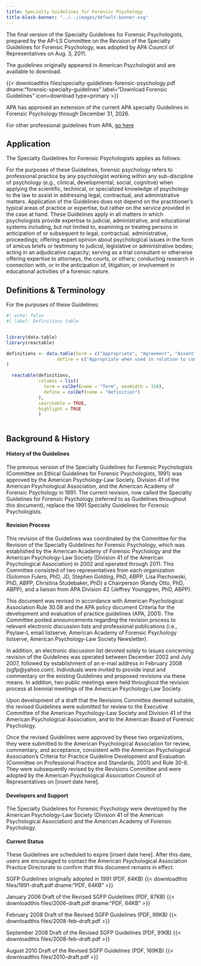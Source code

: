 ```yaml
---
title: Specialty Guidelines for Forensic Psychology
title-block-banner: "../../images/default-banner.svg"
---
```

The final version of the Specialty Guidelines for Forensic Psychologists, prepared by the AP-LS Committee on the Revision of the Specialty Guidelines for Forensic Psychology, was adopted by APA Council of Representatives on Aug. 3, 2011. 

The guidelines originally appeared in American Psychologist and are available to download.

{{< downloadthis files/specialty-guidelines-forensic-psychology.pdf dname:"forensic-specialty-guidelines" label="Download Forensic Guidelines" icon=download type=primary >}} 

::: {.callout-note}
APA has approved an extension of the current APA specialty Guidelines in Forensic Psychology through December 31, 2026.
:::

For other professional guidelines from APA, [go here](https://www.apa.org/practice/guidelines)

::: panel-tabset
## Application

The Specialty Guidelines for Forensic Psychologists applies as follows:

For the purposes of these Guidelines, forensic psychology refers to professional practice by any psychologist working within any sub-discipline of psychology (e.g., clinical, developmental, social, cognitive) when applying the scientific, technical, or specialized knowledge of psychology to the law to assist in addressing legal, contractual, and administrative matters. Application of the Guidelines does not depend on the practitioner’s typical areas of practice or expertise, but rather on the service provided in the case at hand. These Guidelines apply in all matters in which psychologists provide expertise to judicial, administrative, and educational systems including, but not limited to, examining or treating persons in anticipation of or subsequent to legal, contractual, administrative, proceedings; offering expert opinion about psychological issues in the form of amicus briefs or testimony to judicial, legislative or administrative bodies; acting in an adjudicative capacity; serving as a trial consultant or otherwise offering expertise to attorneys, the courts, or others; conducting research in connection with, or in the anticipation of, litigation; or involvement in educational activities of a forensic nature.

## Definitions & Terminology


For the purposes of these Guidelines:

```r
#| echo: false
#| label: Definitions table 


library(data.table)
library(reactable)

definitions <- data.table(term = c("Appropriate", "Agreement", "Assent", "Consent", "Client", "Conflict of Interest", "Decisionmaker", "Examinee", "Forensic Examiner", "Forensic Practice", "Forensic Practitioner", "Forensic Psychology", "Informed Consent", "Legal Representative", "Party", "Reasonable or Reasonably", "Record or Written Record", "Retaining Party", "Tribunal", "Trier of Fact"),
                   define = c("Appropriate when used in relation to conduct by a forensic practitioner means that, according to the prevailing professional judgment of competent forensic practitioners, the conduct is apt and pertinent and is considered befitting, suitable and proper for a particular person, place, condition, or function. 'Inappropriate' means that, according to the prevailing professional judgment of competent forensic practitioners, the conduct is not suitable, desirable, or properly timed for a particular person, occasion, or purpose; and may also denote improper conduct, improprieties, or conduct that is discrepant for the circumstances.", "Agreement refers to the objective and mutual understanding between the forensic practitioner and the person or persons seeking the professional service and/or agreeing to participate in the service. See also Assent, Consent, and Informed Consent.", "Assent refers to the agreement, approval, or permission, especially regarding verbal or nonverbal conduct, that is reasonably intended and interpreted as expressing willingness, even in the absence of unmistakable consent. Forensic practitioners attempt to secure assent when consent and informed consent can not be obtained or when, because of mental state, the examinee may not be able to consent.", "Consent refers to agreement, approval, or permission as to some act or purpose.", "Client refers to the attorney, law firm, court, agency, entity, party, or other person who has retained, and who has a contractual relationship with, the forensic practitioner to provide services.", "Conflict of Interest refers to a situation or circumstance in which the forensic practitioner's objectivity, impartiality, or judgment may be jeopardized due to a relationship, financial, or any other interest that would reasonably be expected to substantially affect a forensic practitioner's professional judgment, impartiality, or decision-making.", "Decisionmaker refers to the person or entity with the authority to make a judicial decision, agency determination, arbitration award, or other contractual determination after consideration of the facts and the law.", "Examinee refers to a person who is the subject of a forensic examination for the purpose of informing a decision maker or attorney about the psychological functioning of that examinee.", "Forensic Examiner refers to a psychologist who examines the psychological condition of a person whose psychological condition is in controversy or at issue.", "Forensic Practice refers to the application of the scientific, technical, or specialized knowledge of psychology to the law and the use of that knowledge to assist in resolving legal, contractual, and administrative disputes.", "Forensic Practitioner refers to a psychologist when engaged in forensic practice.", "Forensic Psychologyrefers to all forensic practice by any psychologist working within any sub-discipline of psychology (e.g., clinical, developmental, social, cognitive).", "Informed Consent denotes the knowledgeable, voluntary, and competent agreement by a person to a proposed course of conduct after the forensic practitioner has communicated adequate information and explanation about the material risks and benefits of, and reasonably available alternatives to, the proposed course of conduct.", "Legal Representative refers to a person who has the legal authority to act on behalf of another.", "Party refers to a person or entity named in litigation, or who is involved in, or is witness to, an activity or relationship that may be reasonably anticipated to result in litigation.", "Reasonable or Reasonably, when used in relation to conduct by a forensic practitioner, denotes the conduct of a prudent and competent forensic practitioner who is engaged in similar activities in similar circumstances.", "Record or Written Record refers to all notes, records, documents, memorializations, and recordings of considerations and communications, be they in any form or on any media, tangible, electronic, hand-written, or mechanical, that are contained in, or are specifically related to, the forensic matter in question or the forensic service provided.", "Retaining Party refers to the attorney, law firm, court, agency, entity, party, or other person who has retained, and who has a contractual relationship with, the forensic practitioner to provide services.", "Tribunal denotes a court or an arbitrator in an arbitration proceeding, or a legislative body, administrative agency, or other body acting in an adjudicative capacity. A legislative body, administrative agency or other body acts in an adjudicative capacity when a neutral official, after the presentation of legal argument or evidence by a party or parties, renders a judgment directly affecting a party's interests in a particular matter.", "Trier of Fact refers to a court or an arbitrator in an arbitration proceeding, or a legislative body, administrative agency, or other body acting in an adjudicative capacity. A legislative body, administrative agency or other body acts in an adjudicative capacity when a neutral official, after the presentation of legal argument or evidence by a party or parties, renders a judgment directly affecting a party's interests in a particular matter.")
)

  reactable(definitions,
            columns = list(
              term = colDef(name = "Term", maxWidth = 150),
              define = colDef(name = "Definition")
            ),
            searchable = TRUE, 
            highlight = TRUE
            )               
                   
```

## Background & History

#### History of the Guidelines
The previous version of the Specialty Guidelines for Forensic Psychologists (Committee on Ethical Guidelines for Forensic Psychologists, 1991) was approved by the American Psychology-Law Society, Division 41 of the American Psychological Association, and the American Academy of Forensic Psychology in 1991.  The current  revision, now called the Specialty Guidelines for Forensic Psychology (referred to as Guidelines throughout this document), replace the 1991 Specialty Guidelines for Forensic Psychologists. 

#### Revision Process 
This revision of the Guidelines was coordinated by the Committee for the Revision of the Specialty Guidelines for Forensic Psychology, which was established by the American Academy of Forensic Psychology and the American Psychology-Law Society (Division 41 of the American Psychological Association) in 2002 and operated through 2011.  This Committee consisted of two representatives from each organization (Solomon Fulero, PhD, JD, Stephen Golding, PhD, ABPP, Lisa Piechowski, PhD, ABPP, Christina Studebaker, PhD) a Chairperson (Randy Otto, PhD, ABPP), and a liaison from APA Division 42 (Jeffrey Younggren, PhD, ABPP). 

This document was revised in accordance with American Psychological Association Rule 30.08 and the APA policy document Criteria for the development and evaluation of practice guidelines (APA, 2001).  The Committee posted announcements regarding the revision process to relevant electronic discussion lists and professional publications (i.e., Psylaw-L email listserve, American Academy of Forensic Psychology listserve, American Psychology-Law Society Newsletter).  

In addition, an electronic discussion list devoted solely to issues concerning revision of the Guidelines was operated between December 2002 and July 2007, followed by establishment of an e-mail address in February 2008 (sgfp@yahoo.com).  Individuals were invited to provide input and commentary on the existing Guidelines and proposed revisions via these means. In addition, two public meetings were held throughout the revision process at biennial meetings of the American Psychology-Law Society.

Upon development of a draft that the Revisions Committee deemed suitable, the revised Guidelines were submitted for review to the Executive Committee of the American Psychology-Law Society and Division 41 of the American Psychological Association, and to the American Board of Forensic Psychology.  

Once the revised Guidelines were approved by these two organizations, they were submitted to the American Psychological Association for review, commentary, and acceptance, consistent with the American Psychological Association’s Criteria for Practice Guideline Development and Evaluation (Committee on Professional Practice and Standards, 2001) and Rule 30-8.  They were subsequently revised by the Revisions Committee and  were adopted by the American Psychological Association Council of Representatives on [insert date here].

#### Developers and Support
The Specialty Guidelines for Forensic Psychology were developed by the American Psychology-Law Society (Division 41 of the American Psychological Association) and the American Academy of Forensic Psychology.

#### Current Status
These Guidelines are scheduled to expire [insert date here].  After this date, users are encouraged to contact the American Psychological Association Practice Directorate to confirm that this document remains in effect.


SGFP Guidelines originally adopted in 1991 (PDF, 64KB)
{{< downloadthis files/1991-draft.pdf dname:"PDF, 64KB" >}}

January 2006 Draft of the Revised SGFP Guidelines (PDF, 87KB)
{{< downloadthis files/2006-draft.pdf dname:"PDF, 64KB" >}}

February 2008 Draft of the Revised SGFP Guidelines (PDF, 99KB)
{{< downloadthis files/2008-feb-draft.pdf >}}

September 2008 Draft of the Revised SGFP Guidelines (PDF, 91KB)
{{< downloadthis files/2008-feb-draft.pdf >}}

August 2010 Draft of the Revised SGFP Guidelines (PDF, 169KB)
{{< downloadthis files/2010-draft.pdf >}}

:::